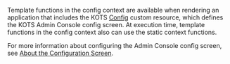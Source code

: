 Template functions in the config context are available when rendering an application that includes the KOTS [Config](/reference/custom-resource-config) custom resource, which defines the KOTS Admin Console config screen. At execution time, template functions in the config context also can use the static context functions.

For more information about configuring the Admin Console config screen, see [About the Configuration Screen](/vendor/config-screen-about).